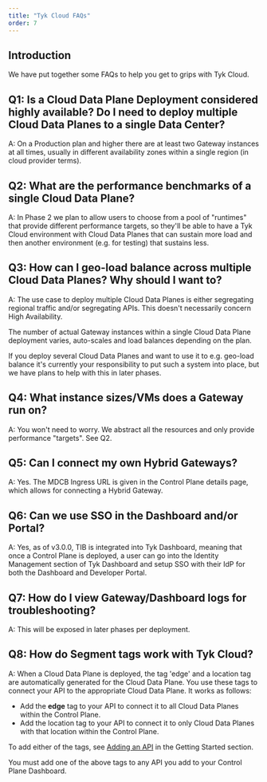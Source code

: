 ```yaml
---
title: "Tyk Cloud FAQs"
order: 7
---
```


## Introduction

We have put together some FAQs to help you get to grips with Tyk Cloud.

## Q1: Is a Cloud Data Plane Deployment considered highly available? Do I need to deploy multiple Cloud Data Planes to a single Data Center?

A: On a Production plan and higher there are at least two Gateway instances at all times, usually in different
availability zones within a single region (in cloud provider terms).

## Q2: What are the performance benchmarks of a single Cloud Data Plane?

A: In Phase 2 we plan to allow users to choose from a pool of "runtimes" that provide different performance targets, so
they'll be able to have a Tyk Cloud environment with Cloud Data Planes that can sustain more load and then another environment
(e.g. for testing) that sustains less.

## Q3: How can I geo-load balance across multiple Cloud Data Planes? Why should I want to?

A: The use case to deploy multiple Cloud Data Planes is either segregating regional traffic and/or segregating APIs.
This doesn't necessarily concern High Availability.

The number of actual Gateway instances within a single Cloud Data Plane deployment varies, auto-scales and load balances depending
on the plan.

If you deploy several Cloud Data Planes and want to use it to e.g. geo-load balance it's currently your responsibility to put such
a system into place, but we have plans to help with this in later phases.

## Q4: What instance sizes/VMs does a Gateway run on?

A: You won't need to worry. We abstract all the resources and only provide performance "targets". See Q2.

## Q5: Can I connect my own Hybrid Gateways?

A: Yes. The MDCB Ingress URL is given in the Control Plane details page, which allows for connecting a Hybrid Gateway.

## Q6: Can we use SSO in the Dashboard and/or Portal?

A: Yes, as of v3.0.0, TIB is integrated into Tyk Dashboard, meaning that once a Control Plane is deployed, a user can
go into the Identity Management section of Tyk Dashboard and setup SSO with their IdP for both the Dashboard and
Developer Portal.

## Q7: How do I view Gateway/Dashboard logs for troubleshooting?

A: This will be exposed in later phases per deployment.

## Q8: How do Segment tags work with Tyk Cloud?

A: When a Cloud Data Plane is deployed, the tag 'edge' and a location tag are automatically generated for the Cloud Data Plane. You use these tags to connect your API to the appropriate Cloud Data Plane. It works as follows:

* Add the **edge** tag to your API to connect it to all Cloud Data Planes within the Control Plane.
* Add the location tag to your API to connect it to only Cloud Data Planes with that location within the Control Plane.

To add either of the tags, see [Adding an API](/5.6/tyk-cloud/getting-started-tyk-cloud/first-api#step-three---add-a-new-api) in the Getting Started section.


<Warning>
You must add one of the above tags to any API you add to your Control Plane Dashboard.
</Warning>

